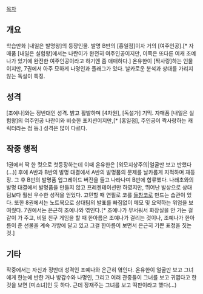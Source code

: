 [[목차]]

== 개요 ==
학습만화 [내일은 발명왕]의 등장인물. 발명 B반의 [홍일점]이자 거의 [여주인공].[* 자매품 [내일은 실험왕]에서는 나란이가 완전히 여주인공이지만, 이쪽은 또다른 여캐 조예나가 있기에 완전한 여주인공이라고 하기엔 좀 애매하다.]
온유한이 [짝사랑]하는 인물이지만, 7권에서 아주 묘하게 나명인과 플래그가 있다.
날카로운 분석과 상대를 가리지 않는 독설이 특징.

== 성격 ==
[조예나]와는 정반대인 성격. 밝고 활발하며 [4차원], [독설가] 기믹. 자매품 [내일은 실험왕]의 여주인공 나란이와 비슷한 포지션이지만,[* [홍일점], 주인공이 짝사랑하는 캐릭터라는 점 등.] 성격은 많이 다르다. 

== 작중 행적 ==
1권에서 딱 한 컷으로 첫등장하는데 이때 온유한은 [외모지상주의|얼굴만 보고 반했다(...)]
후에 A반과 B반의 발명 대결에서 A반의 발명품의 문제를 날카롭게 지적하며 재등장. 그 후 B반의 발명품 업그레이드 버전을 들고 나타나며 B반에 합류했다. 나래초와의 발명 대결에서 발명품을 만들지 않고 프레젠테이션만 하였지만, 뛰어난 발상으로 상대 팀보다 훨씬 우수한 성적을 얻었다. 고민할 때 연필로 코를 [[들창코]]로 만드는 습관이 있다. 또한 8권에서는 노트북으로 상대팀의 발표를 빠짐없이 메모 및 요약하는 위엄을 보여줬다. 7권에서는 은근히 조예나와 엮인다.[* 조예나가 무서워서 화장실을 안 가는 걸 같이 가 주고, 비밀 친구 게임을 할 때 한아름은 조예나가 걸리는 것이나, 조예나가 한아름이 준 선물을 계속 가방에 달고 있고 그걸 한아름이 보면서 은근히 기쁜 표정을 짓는 것.]


== 기타 ==
작중에서는 자신과 정반대 성격인 조예나와 은근히 엮인다. 온유한이 얼굴만 보고 그녀에게 한눈에 반한 거나 방갑수와 나명인, 그리고 여러 관중들이 그녀를 보고 귀엽다고 한 것을 보면 [미소녀]인 듯 하다. 근데 장재주는 그녀를 보고 떡판이라고 했다(...)
